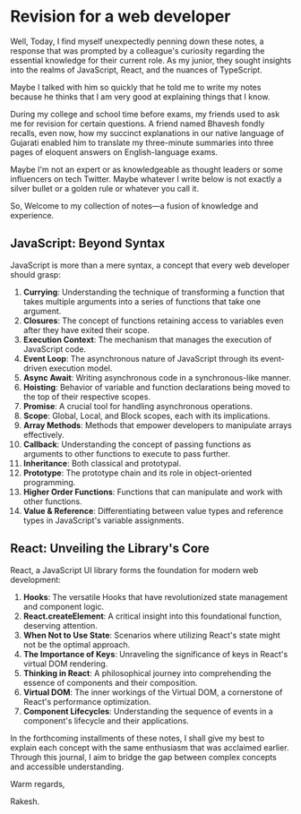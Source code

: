 # **Revision for a web developer**

Well, Today, I find myself unexpectedly penning down these notes, a response that was prompted by a colleague's curiosity regarding the essential knowledge for their current role. As my junior, they sought insights into the realms of JavaScript, React, and the nuances of TypeScript.

Maybe I talked with him so quickly that he told me to write my notes because he thinks that I am very good at explaining things that I know.

During my college and school time before exams, my friends used to ask me for revision for certain questions. A friend named Bhavesh fondly recalls, even now, how my succinct explanations in our native language of Gujarati enabled him to translate my three-minute summaries into three pages of eloquent answers on English-language exams.

Maybe I'm not an expert or as knowledgeable as thought leaders or some influencers on tech Twitter. Maybe whatever I write below is not exactly a silver bullet or a golden rule or whatever you call it.

So, Welcome to my collection of notes—a fusion of knowledge and experience.

## **JavaScript: Beyond Syntax**

JavaScript is more than a mere syntax, a concept that every web developer should grasp:

1. **Currying**: Understanding the technique of transforming a function that takes multiple arguments into a series of functions that take one argument.
2. **Closures**: The concept of functions retaining access to variables even after they have exited their scope.
3. **Execution Context**: The mechanism that manages the execution of JavaScript code.
4. **Event Loop**: The asynchronous nature of JavaScript through its event-driven execution model.
5. **Async Await**: Writing asynchronous code in a synchronous-like manner.
6. **Hoisting**: Behavior of variable and function declarations being moved to the top of their respective scopes.
7. **Promise**: A crucial tool for handling asynchronous operations.
8. **Scope**: Global, Local, and Block scopes, each with its implications.
9. **Array Methods**: Methods that empower developers to manipulate arrays effectively.
10. **Callback**: Understanding the concept of passing functions as arguments to other functions to execute to pass further.
11. **Inheritance**: Both classical and prototypal.
12. **Prototype**: The prototype chain and its role in object-oriented programming.
13. **Higher Order Functions**:  Functions that can manipulate and work with other functions.
14. **Value & Reference**: Differentiating between value types and reference types in JavaScript's variable assignments.

## **React: Unveiling the Library's Core**

React, a JavaScript UI library forms the foundation for modern web development:

1. **Hooks**: The versatile Hooks that have revolutionized state management and component logic.
2. **React.createElement**: A critical insight into this foundational function, deserving attention.
3. **When Not to Use State**: Scenarios where utilizing React's state might not be the optimal approach.
4. **The Importance of Keys**: Unraveling the significance of keys in React's virtual DOM rendering.
5. **Thinking in React**: A philosophical journey into comprehending the essence of components and their composition.
6. **Virtual DOM**: The inner workings of the Virtual DOM, a cornerstone of React's performance optimization.
7. **Component Lifecycles**: Understanding the sequence of events in a component's lifecycle and their applications.

In the forthcoming installments of these notes, I shall give my best to explain each concept with the same enthusiasm that was acclaimed earlier. Through this journal, I aim to bridge the gap between complex concepts and accessible understanding.

Warm regards,

Rakesh.